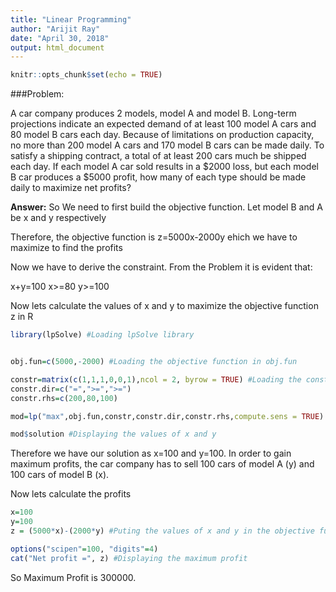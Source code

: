 ---
title: "Linear Programming"
author: "Arijit Ray"
date: "April 30, 2018"
output: html_document
---

```{r setup, include=FALSE}
knitr::opts_chunk$set(echo = TRUE)
```
###Problem:


A car company produces 2 models, model A and model B. Long-term projections indicate an expected demand of at least 100 model A cars and 80 model B cars each day. Because of limitations on production capacity, no more than 200 model A cars and 170 model B cars can be made daily. To satisfy a shipping contract, a total of at least 200 cars much be shipped each day. If each model A car sold results in a $2000 loss, but each model B car produces a $5000 profit, how many of each type should be made daily to maximize net profits?

**Answer:** So We need to first build the objective function.
Let model B and A be x and y respectively

Therefore, the objective function is z=5000x-2000y ehich we have to maximize to find the profits

Now we have to derive the constraint. From the Problem it is evident that:

x+y=100
x>=80
y>=100

Now lets calculate the values of x and y to maximize the objective function z in R
```{r}
library(lpSolve) #Loading lpSolve library


obj.fun=c(5000,-2000) #Loading the objective function in obj.fun

constr=matrix(c(1,1,1,0,0,1),ncol = 2, byrow = TRUE) #Loading the constraints
constr.dir=c("=",">=",">=")
constr.rhs=c(200,80,100)

mod=lp("max",obj.fun,constr,constr.dir,constr.rhs,compute.sens = TRUE) #Using lp() to solve our problem

mod$solution #Displaying the values of x and y
```
Therefore we have our solution as x=100 and y=100. In order to gain maximum profits, the car company has to sell 100 cars of model A (y) and 100 cars of model B (x). 

Now lets calculate the profits
```{r}
x=100
y=100
z = (5000*x)-(2000*y) #Puting the values of x and y in the objective function

options("scipen"=100, "digits"=4)
cat("Net profit =", z) #Displaying the maximum profit
```
So Maximum Profit is 300000.